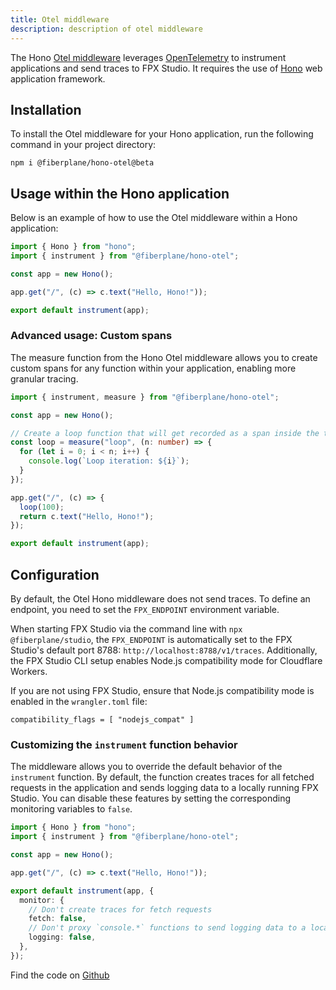 ```yaml
---
title: Otel middleware
description: description of otel middleware
---
```


The Hono [Otel middleware](https://github.com/fiberplane/fpx/tree/main/packages/client-library-otel) leverages [OpenTelemetry](https://opentelemetry.io/) to instrument applications and send traces to FPX Studio. It requires the use of [Hono](https://hono.dev/) web application framework.

## Installation 
To install the Otel middleware for your Hono application, run the following command in your project directory:
```
npm i @fiberplane/hono-otel@beta 
``` 

## Usage within the Hono application
Below is an example of how to use the Otel middleware within a Hono application:
```typescript
import { Hono } from "hono";
import { instrument } from "@fiberplane/hono-otel";

const app = new Hono();

app.get("/", (c) => c.text("Hello, Hono!"));

export default instrument(app);
```

### Advanced usage: Custom spans
The measure function from the Hono Otel middleware allows you to create custom spans for any function within your application, enabling more granular tracing.

```typescript
import { instrument, measure } from "@fiberplane/hono-otel";

const app = new Hono();

// Create a loop function that will get recorded as a span inside the trace for a incoming given request
const loop = measure("loop", (n: number) => {
  for (let i = 0; i < n; i++) {
    console.log(`Loop iteration: ${i}`);
  }
});

app.get("/", (c) => {
  loop(100);
  return c.text("Hello, Hono!");
});

export default instrument(app);
```

## Configuration
By default, the Otel Hono middleware does not send traces. To define an endpoint, you need to set the `FPX_ENDPOINT` environment variable.

When starting FPX Studio via the command line with `npx @fiberplane/studio`, the `FPX_ENDPOINT` is automatically set to the FPX Studio's default port 8788: `http://localhost:8788/v1/traces`. Additionally, the FPX Studio CLI setup enables Node.js compatibility mode for Cloudflare Workers.

If you are not using FPX Studio, ensure that Node.js compatibility mode is enabled in the `wrangler.toml` file:
```
compatibility_flags = [ "nodejs_compat" ]
``` 
### Customizing the `instrument` function behavior
The middleware allows you to override the default behavior of the `instrument` function. By default, the function creates traces for all fetched requests in the application and sends logging data to a locally running FPX Studio. You can disable these features by setting the corresponding monitoring variables to `false`. 

```typescript
import { Hono } from "hono";
import { instrument } from "@fiberplane/hono-otel";

const app = new Hono();

app.get("/", (c) => c.text("Hello, Hono!"));

export default instrument(app, {
  monitor: {
    // Don't create traces for fetch requests
    fetch: false,
    // Don't proxy `console.*` functions to send logging data to a local FPX server
    logging: false,
  },
});
```


Find the code on [Github](https://github.com/fiberplane/fpx/tree/docs/www)
